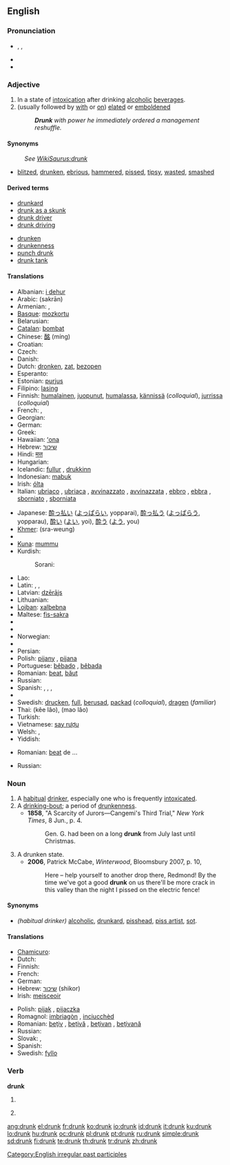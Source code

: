 ==English==

===Pronunciation===
* {{enPR|drŭngk}}, {{IPA|/drʌŋk/}}, {{SAMPA|/drVNk/}}
* {{audio|en-us-drunk.ogg|Audio (US)}}
* {{rhymes|ʌŋk}}

===Adjective===
{{en-adj|er}}

# In a state of [[intoxication]] after drinking [[alcoholic]] [[beverage]]s.
# (usually followed by [[with]] or [[on]]) [[elated]] or [[emboldened]]
#: '''''Drunk''' with power he immediately ordered a management reshuffle.''

====Synonyms====
: ''See [[:WikiSaurus:drunk|WikiSaurus:drunk]]''
* {{sense|intoxicated from alchohol}} [[blitzed]], [[drunken]], [[ebrious]], [[hammered]], [[pissed]], [[tipsy]], [[wasted]], [[smashed]]

====Derived terms====
{{rel-top|terms derived from drunk}}
* [[drunkard]]
* [[drunk as a skunk]]
* [[drunk driver]]
* [[drunk driving]]
{{rel-mid}}
* [[drunken]]
* [[drunkenness]]
* [[punch drunk]]
* [[drunk tank]]
{{rel-bottom}}

====Translations====
{{trans-top|intoxicated after drinking alcohol}}
* Albanian: [[i dehur]]
* Arabic: {{Arab|[[سكران]]}} (sakrān)
* Armenian: {{t|hy|խմած|tr=xmaç|sc=Hayeren|xs=Armenian}}, {{t|hy|հարբած|tr=harbaç|sc=Hayeren|xs=Armenian}}
* [[Basque]]: [[mozkortu]]
* Belarusian: {{t-|be|п'яны|alt=п’яны|tr=pjány|sc=Cyrl|xs=Belarusian}}
* [[Catalan]]: [[bombat]]
* Chinese: [[酩]] (míng)
* Croatian: {{t-|hr|pijan}}
* Czech: {{t-|cs|opilý|m}}
* Danish: {{t-|da|fuld}}
* Dutch: [[dronken]], [[zat]], [[bezopen]]
* Esperanto: {{t-|eo|ebria|xs=Esperanto}}
* Estonian: [[purjus]]
* Filipino: [[lasing]]
* Finnish: [[humalainen]], [[juopunut]], [[humalassa]], [[kännissä]] (''colloquial''), [[jurrissa]] (''colloquial'')
* French: {{t+|fr|ivre}}, {{t+|fr|saoul}}
* Georgian: {{t-|ka|მთვრალი|tr=mt‘vrali|xs=Georgian}}
* German: {{t+|de|betrunken}}
* Greek: {{t+|el|μεθυσμένος|sc=Grek}}
* Hawaiian: [[ʻona]]
* Hebrew: [[שיכור]]
* Hindi: [[मत्त]]
* Hungarian: {{t|hu|ittas}}
* Icelandic: [[fullur]] {{m}}, [[drukkinn]] {{m}}
* Indonesian: [[mabuk]]
* Irish: [[ólta]]
* Italian: [[ubriaco]] {{m}}, [[ubriaca]] {{f}}, [[avvinazzato]] {{m}}, [[avvinazzata]] {{f}}, [[ebbro]] {{m}}, [[ebbra]] {{f}}, [[sborniato]] {{m}}, [[sborniata]] {{f}}
{{trans-mid}}
* Japanese: [[酔っ払い]] ([[よっぱらい]], yopparai), [[酔っ払う]] ([[よっぱらう]], yopparau), [[酔い]] ([[よい]], yoi), [[酔う]] ([[よう]], you)
* [[Khmer]]: {{Khmr|[[ស្រវឹង]]}} (sra-weung)
* {{trreq|Korean}}
* [[Kuna]]: [[mummu]]
* Kurdish:
*: Sorani: {{t|ku|سه‌رخۆش|tr=serxosh|sc=KUchar}}
* Lao: {{t-|lo|ເມົາເຫລົ້າ|tr=mao-lao|sc=Laoo|xs=Lao}}
* Latin: {{t-|la|ebrius|m}}, {{t-|la|ebria|f}}, {{t-|la|ebrium|n}}
* Latvian: [[dzērājs]]
* Lithuanian: {{t|lt|girtas}}
* [[Lojban]]: [[xalbebna]]
* Maltese: [[fis-sakra]]
* {{trreq|Maori}}
* {{trreq|Mongolian}}
* Norwegian: {{t+|no|full}}
* {{trreq|Old English}}
* Persian: {{t+|fa|مست|tr=mast|sc=fa-Arab|xs=Persian}}
* Polish: [[pijany]] {{m}}, [[pijana]] {{f}}
* Portuguese: [[bêbado]] {{m}}, [[bêbada]] {{f}}
* Romanian: [[beat]], [[băut]]
* Russian: {{t+|ru|пьяный|tr=p’jányj|sc=Cyrl}}
* Spanish: {{t+|es|borracho|m}}, {{t-|es|borracha|f}}, {{t+|es|ebrio|m}}, {{t-|es|ebria|f}}
* {{trreq|Swahili}}
* Swedish: [[drucken]], [[full]], [[berusad]], [[packad]] (''colloquial''), [[dragen]] (''familiar'')
* Thai: {{Thai|[[ขี้เหล้า]]}} (kêe lâo), {{Thai|[[เมาเหล้า]]}} (mao lâo)
* Turkish: {{t+|tr|sarhoş}}
* Vietnamese: [[say rượu]]
* Welsh: {{t+|cy|meddw|xs=Welsh}}, {{t+|cy|wedi|xs=Welsh}} {{t+|cy|meddwi|xs=Welsh}}
* Yiddish: {{t|yi|שיכּור|tr=shiker|sc=Hebr|xs=Yiddish}}
{{trans-bottom}}

{{trans-top|elated by emotion}}
* Romanian: [[beat]] de ...
{{trans-mid}}
* Russian: {{t|ru|опьянённый|tr=op’janjónnyj|sc=Cyrl}}
{{trans-bottom}}

===Noun===
{{en-noun}}

# A [[habitual]] [[drinker]], especially one who is frequently [[intoxicated]].
# A [[drinking-bout]]; a period of [[drunkenness]].
#* '''1858''', "A Scarcity of Jurors—Cangemi's Third Trial," ''New York Times'', 8 Jun., p. 4.
#*: Gen. G. had been on a long '''drunk''' from July last until Christmas.
# A drunken state.
#* '''2006''', Patrick McCabe, ''Winterwood'', Bloomsbury 2007, p. 10,
#*: Here – help yourself to another drop there, Redmond!  By the time we've got a good '''drunk''' on us there'll be more crack in this valley than the night I pissed on the electric fence!

====Synonyms====
* ''(habitual drinker)'' [[alcoholic]], [[drunkard]], [[pisshead]], [[piss artist]], [[sot]].

====Translations====
{{trans-top|drinker}}
* [[Chamicuro]]: {{tø|ccc|shinitac̈homalo}}
* Dutch: {{t+|nl|dronkaard|m}}
* Finnish: {{t+|fi|juoppo}}
* French: {{t+|fr|ivrogne}}
* German: {{t-|de|Trinker|m}}
* Hebrew: [[שיכור]] (shikor)
* Irish: [[meisceoir]]
{{trans-mid}}
* Polish: [[pijak]] {{m}}, [[pijaczka]] {{f}}
* Romagnol: [[imbriagòn]] {{m}}, [[inciucchèd]] {{m}}
* Romanian: [[beţiv]] {{m}}, [[beţivă]] {{f}}, [[beţivan]] {{m}}, [[beţivană]] {{f}}
* Russian: {{t+|ru|пьяница|m|f|sc=Cyrl}}
* Slovak: {{t-|sk|opilec|m}}, {{t-|sk|pijan|m}}
* Spanish: {{t+|es|borracho|m}}
* Swedish: [[fyllo]] {{n}}
{{trans-bottom}}

===Verb===
'''drunk'''

# {{past participle of|[[drink]]}}
# {{context|Southern US}} {{simple past of|[[drink]]}}

[[Category:English irregular past participles]]

[[ang:drunk]]
[[el:drunk]]
[[fr:drunk]]
[[ko:drunk]]
[[io:drunk]]
[[id:drunk]]
[[it:drunk]]
[[ku:drunk]]
[[lo:drunk]]
[[hu:drunk]]
[[oc:drunk]]
[[pl:drunk]]
[[pt:drunk]]
[[ru:drunk]]
[[simple:drunk]]
[[sd:drunk]]
[[fi:drunk]]
[[te:drunk]]
[[th:drunk]]
[[tr:drunk]]
[[zh:drunk]]